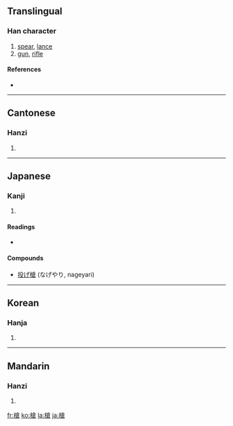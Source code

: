 {{see|枪}}
==Translingual==

===Han character===
{{Han char|rn=75|rad=木|as=10|sn=14|four=4896<sub>7</sub>|canj=木人戈口 (DOIR)}}

# [[spear]], [[lance]]
# [[gun]], [[rifle]]

====References====
* {{Han ref|kx=0546.090|dkj=15319|dj=0934.010|hdz=21266.050|uh=69CD|ud=27085|bh=BA6A|bd=47722}}

----

==Cantonese==

===Hanzi===
{{yue-hanzi|jyut=|y=cheung1}}

# {{defn|Cantonese}}

----

==Japanese==

===Kanji===
{{ja-kanji|grade=|rs=木10}}

# {{defn|Japanese}}

====Readings====
* {{ja-readings|on=[[そう]] (sō), [[しょう]] (shō)|kun=[[やり]] (yari)}}

====Compounds====
* [[投げ槍]] (なげやり, nageyari)

----

==Korean==

===Hanja===
{{ko-hanja|hangeul=[[창]], [[쟁]]|eumhun=|rv=chang, jaeng|mr=ch'ang, chaeng|y=chang, cayng}}

# {{defn|Korean}}

----

==Mandarin==

===Hanzi===
{{cmn-hanzi|sim=枪|pin=[[chēng]] ([[cheng1]]), [[qiāng]] ([[qiang1]])|wg=ch'eng<sup>1</sup>, ch'iang<sup>1</sup>}}

# {{defn|Mandarin}}

[[fr:槍]]
[[ko:槍]]
[[la:槍]]
[[ja:槍]]
